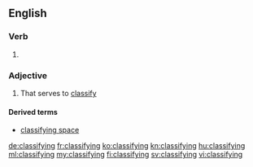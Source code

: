 ==English==

===Verb===
{{head|en|present participle}}

# {{present participle of|classify|lang=en|nocat=1}}

===Adjective===
{{en-adj}}

# That serves to [[classify]]

====Derived terms====
* [[classifying space]]

[[de:classifying]]
[[fr:classifying]]
[[ko:classifying]]
[[kn:classifying]]
[[hu:classifying]]
[[ml:classifying]]
[[my:classifying]]
[[fi:classifying]]
[[sv:classifying]]
[[vi:classifying]]
